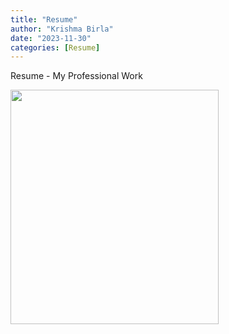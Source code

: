 ```yaml
---
title: "Resume"
author: "Krishma Birla"
date: "2023-11-30"
categories: [Resume]
---
```


Resume - My Professional Work

![](thumbnail.jpg){width="333" height="375"}
